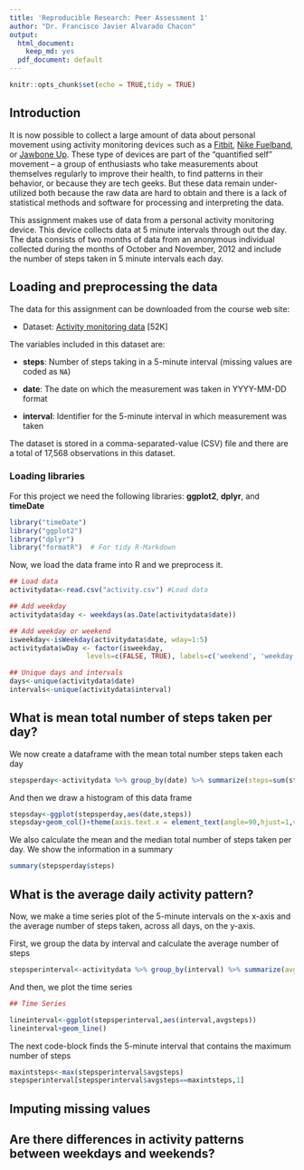 ```yaml
---
title: 'Reproducible Research: Peer Assessment 1'
author: "Dr. Francisco Javier Alvarado Chacon"
output:
  html_document:
    keep_md: yes
  pdf_document: default
---
```


```r
knitr::opts_chunk$set(echo = TRUE,tidy = TRUE)
```

## Introduction

It is now possible to collect a large amount of data about personal
movement using activity monitoring devices such as a
[Fitbit](http://www.fitbit.com), [Nike
Fuelband](http://www.nike.com/us/en_us/c/nikeplus-fuelband), or
[Jawbone Up](https://jawbone.com/up). These type of devices are part of
the "quantified self" movement -- a group of enthusiasts who take
measurements about themselves regularly to improve their health, to
find patterns in their behavior, or because they are tech geeks. But
these data remain under-utilized both because the raw data are hard to
obtain and there is a lack of statistical methods and software for
processing and interpreting the data.

This assignment makes use of data from a personal activity monitoring
device. This device collects data at 5 minute intervals through out the
day. The data consists of two months of data from an anonymous
individual collected during the months of October and November, 2012
and include the number of steps taken in 5 minute intervals each day.

## Loading and preprocessing the data

The data for this assignment can be downloaded from the course web
site:

* Dataset: [Activity monitoring data](https://d396qusza40orc.cloudfront.net/repdata%2Fdata%2Factivity.zip) [52K]

The variables included in this dataset are:

* **steps**: Number of steps taking in a 5-minute interval (missing
    values are coded as `NA`)

* **date**: The date on which the measurement was taken in YYYY-MM-DD
    format

* **interval**: Identifier for the 5-minute interval in which
    measurement was taken

The dataset is stored in a comma-separated-value (CSV) file and there
are a total of 17,568 observations in this
dataset.

### Loading libraries

For this project we need the following libraries: **ggplot2**, **dplyr**, and **timeDate**

```r
library("timeDate")
library("ggplot2")
library("dplyr")
library("formatR")  # For tidy R-Markdown
```

Now, we load the data frame into R and we preprocess it.

```r
## Load data
activitydata<-read.csv("activity.csv") #Load data

## Add weekday
activitydata$day <- weekdays(as.Date(activitydata$date))

## Add weekday or weekend
isweekday<-isWeekday(activitydata$date, wday=1:5)
activitydata$wDay <- factor(isweekday, 
                   levels=c(FALSE, TRUE), labels=c('weekend', 'weekday'))

## Unique days and intervals
days<-unique(activitydata$date)
intervals<-unique(activitydata$interval)

```
## What is mean total number of steps taken per day?

We now create a dataframe with the mean total number steps taken each day

```r
stepsperday<-activitydata %>% group_by(date) %>% summarize(steps=sum(steps,na.rm=T))
```

And then we draw a histogram of this data frame

```r
stepsday<-ggplot(stepsperday,aes(date,steps))
stepsday+geom_col()+theme(axis.text.x = element_text(angle=90,hjust=1,vjust=0.5))
```

We also calculate the mean and the median total number of steps taken per day. We show the information in a summary

```r
summary(stepsperday$steps)
```

## What is the average daily activity pattern?

Now, we make a time series plot of the 5-minute intervals on the x-axis and the average number of steps taken, across all days, on the y-axis.

First, we group the data by interval and calculate the average number of steps

```r
stepsperinterval<-activitydata %>% group_by(interval) %>% summarize(avgsteps=mean(steps,na.rm=T))
```

And then, we plot the time series
```r
## Time Series

lineinterval<-ggplot(stepsperinterval,aes(interval,avgsteps))
lineinterval+geom_line()
```

The next code-block finds the 5-minute interval that contains the maximum number of steps

```r
maxintsteps<-max(stepsperinterval$avgsteps)
stepsperinterval[stepsperinterval$avgsteps==maxintsteps,1]
```

## Imputing missing values



## Are there differences in activity patterns between weekdays and weekends?
